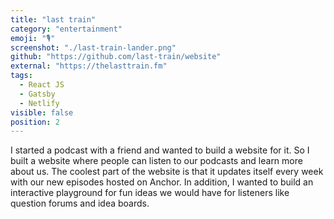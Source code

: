 ```yaml
---
title: "last train"
category: "entertainment"
emoji: "🎙️"
screenshot: "./last-train-lander.png"
github: "https://github.com/last-train/website"
external: "https://thelasttrain.fm"
tags:
  - React JS
  - Gatsby
  - Netlify
visible: false
position: 2
---
```


I started a podcast with a friend and wanted to build a website for it. So I built a website where people can listen to our podcasts and learn more about us. The coolest part of the website is that it updates itself every week with our new episodes hosted on Anchor. In addition, I wanted to build an <span className="highlighted-sm">interactive playground</span> for fun ideas we would have for listeners like <span className="highlighted-sm">question forums</span> and <span className="highlighted-sm">idea boards</span>.

